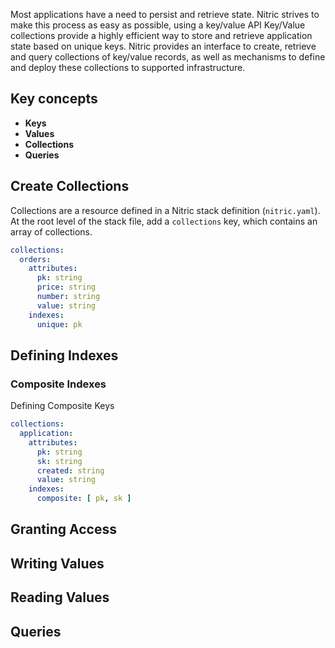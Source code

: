 Most applications have a need to persist and retrieve state. Nitric strives to make this process as easy as possible, using a key/value API
Key/Value collections provide a highly efficient way to store and retrieve application state based on unique keys. Nitric provides an interface to create, retrieve and query collections of key/value records, as well as mechanisms to define and deploy these collections to supported infrastructure.

## Key concepts

- **Keys**
- **Values**
- **Collections**
- **Queries**

## Create Collections

Collections are a resource defined in a Nitric stack definition (`nitric.yaml`). At the root level of the stack file, add a `collections` key, which contains an array of collections.

```yaml
collections:
  orders:
    attributes:
      pk: string
      price: string
      number: string
      value: string
    indexes:
      unique: pk
```

## Defining Indexes

### Composite Indexes

Defining Composite Keys

```yaml
collections:
  application:
    attributes:
      pk: string
      sk: string
      created: string
      value: string
    indexes:
      composite: [ pk, sk ]
```

## Granting Access

## Writing Values

## Reading Values

## Queries
